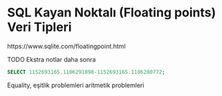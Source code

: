 # SQL Kayan Noktalı (Floating points) Veri Tipleri

https://www.sqlite.com/floatingpoint.html


TODO Ekstra notlar daha sonra

```sql
SELECT 1152693165.1106291898-1152693165.1106280772;
```


Equality, eşitlik problemleri
aritmetik problemleri
